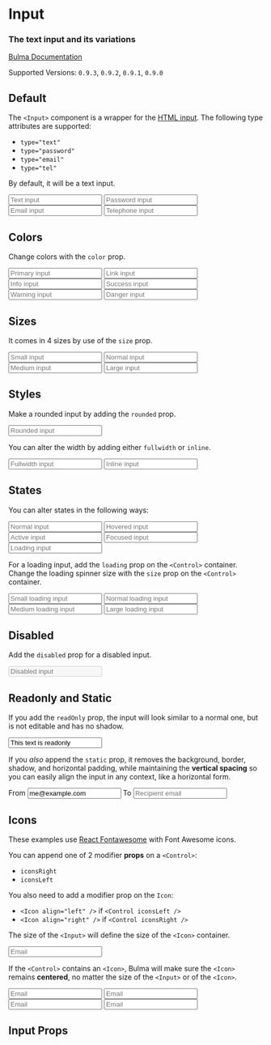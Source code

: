 


<Meta title="Form/Input" component={Input} />

# Input

### The **text input** and its variations

[Bulma Documentation](https://bulma.io/documentation/form/input/)

Supported Versions: `0.9.3`, `0.9.2`, `0.9.1`, `0.9.0`

## Default

The `<Input>` component is a wrapper for the [HTML input](https://developer.mozilla.org/en-US/docs/Web/HTML/Element/input). The following type attributes are supported:

- `type="text"`
- `type="password"`
- `type="email"`
- `type="tel"`

By default, it will be a text input.

<Canvas>
  <Story name="Default">
    <React.Fragment>
      <Field>
        <Input placeholder="Text input" />
      </Field>
      <Field>
        <Input type="password" placeholder="Password input" />
      </Field>
      <Field>
        <Input type="email" placeholder="Email input" />
      </Field>
      <Field>
        <Input type="tel" placeholder="Telephone input" />
      </Field>
    </React.Fragment>
  </Story>
</Canvas>

## Colors

Change colors with the `color` prop.

<Canvas>
  <Story name="Colors">
    <React.Fragment>
      <Field>
        <Control>
          <Input color="primary" placeholder="Primary input" />
        </Control>
      </Field>
      <Field>
        <Control>
          <Input color="link" placeholder="Link input" />
        </Control>
      </Field>
      <Field>
        <Control>
          <Input color="info" placeholder="Info input" />
        </Control>
      </Field>
      <Field>
        <Control>
          <Input color="success" placeholder="Success input" />
        </Control>
      </Field>
      <Field>
        <Control>
          <Input color="warning" placeholder="Warning input" />
        </Control>
      </Field>
      <Field>
        <Control>
          <Input color="danger" placeholder="Danger input" />
        </Control>
      </Field>
    </React.Fragment>
  </Story>
</Canvas>

## Sizes

It comes in 4 sizes by use of the `size` prop.

<Canvas>
  <Story name="Sizes">
    <React.Fragment>
      <Field>
        <Control>
          <Input size="small" placeholder="Small input" />
        </Control>
      </Field>
      <Field>
        <Control>
          <Input placeholder="Normal input" />
        </Control>
      </Field>
      <Field>
        <Control>
          <Input size="medium" placeholder="Medium input" />
        </Control>
      </Field>
      <Field>
        <Control>
          <Input size="large" placeholder="Large input" />
        </Control>
      </Field>
    </React.Fragment>
  </Story>
</Canvas>

## Styles

Make a rounded input by adding the `rounded` prop.

<Canvas>
  <Story name="Rounded">
    <Field>
      <Control>
        <Input placeholder="Rounded input" rounded />
      </Control>
    </Field>
  </Story>
</Canvas>

You can alter the width by adding either `fullwidth` or `inline`.

<Canvas>
  <Story name="Width">
    <React.Fragment>
      <Field>
        <Control>
          <Input placeholder="Fullwidth input" fullwidth />
        </Control>
      </Field>
      <Field>
        <Control>
          <Input placeholder="Inline input" inline />
        </Control>
      </Field>
    </React.Fragment>
  </Story>
</Canvas>

## States

You can alter states in the following ways:

<Canvas>
  <Story name="States">
    <React.Fragment>
      <Field>
        <Control>
          <Input placeholder="Normal input"/>
        </Control>
      </Field>
      <Field>
        <Control>
          <Input placeholder="Hovered input" hovered />
        </Control>
      </Field>
      <Field>
        <Control>
          <Input placeholder="Active input" active />
        </Control>
      </Field>
      <Field>
        <Control>
          <Input placeholder="Focused input" focused />
        </Control>
      </Field>
      <Field>
        <Control loading>
          <Input placeholder="Loading input" />
        </Control>
      </Field>
    </React.Fragment>
  </Story>
</Canvas>

For a loading input, add the `loading` prop on the `<Control>` container. Change the loading spinner size with the `size` prop on the `<Control>` container.

<Canvas>
  <Story name="Loading">
    <React.Fragment>
      <Field>
        <Control size="small" loading>
          <Input size="small" placeholder="Small loading input" />
        </Control>
      </Field>
      <Field>
        <Control loading>
          <Input placeholder="Normal loading input" />
        </Control>
      </Field>
      <Field>
        <Control size="medium" loading>
          <Input size="medium" placeholder="Medium loading input" />
        </Control>
      </Field>
      <Field>
        <Control size="large" loading>
          <Input size="medium" placeholder="Large loading input" />
        </Control>
      </Field>
    </React.Fragment>
  </Story>
</Canvas>

## Disabled

Add the `disabled` prop for a disabled input.

<Canvas>
  <Story name="Disabled">
    <Input placeholder="Disabled input" disabled />
  </Story>
</Canvas>

## Readonly and Static

If you add the `readOnly` prop, the input will look similar to a normal one, but is not editable and has no shadow.

<Canvas>
  <Story name="Readonly">
    <Input value="This text is readonly" readOnly />
  </Story>
</Canvas>

If you *also* append the `static` prop, it removes the background, border, shadow, and horizontal padding, while maintaining the **vertical spacing** so you can easily align the input in any context, like a horizontal form.

<Canvas>
  <Story name="Static">
    <React.Fragment>
      <Field horizontal>
        <Field.Label size="normal">
          <Label>From</Label>
        </Field.Label>
        <Field.Body>
          <Field>
            <Control>
              <Input type="email" value="me@example.com" static readOnly />
            </Control>
          </Field>
        </Field.Body>
      </Field>
      <Field horizontal>
        <Field.Label size="normal">
          <Label>To</Label>
        </Field.Label>
        <Field.Body>
          <Field>
            <Control>
              <Input type="email" placeholder="Recipient email" />
            </Control>
          </Field>
        </Field.Body>
      </Field>
    </React.Fragment>
  </Story>
</Canvas>

## Icons

These examples use [React Fontawesome](https://github.com/FortAwesome/react-fontawesome) with Font Awesome icons.

You can append one of 2 modifier **props** on a `<Control>`:

- `iconsRight`
- `iconsLeft`

You also need to add a modifier prop on the `Icon`:

- `<Icon align="left" />` if `<Control iconsLeft />`
- `<Icon align="right" />` if `<Control iconsRight />`

The size of the `<Input>` will define the size of the `<Icon>` container.

<Canvas>
  <Story name="Icons">
    <Field>
      <Control iconsLeft iconsRight>
        <Input type="email" placeholder="Email" />
        <Icon size="small" align="left">
          <FontAwesomeIcon icon={faEnvelope} />
        </Icon>
        <Icon size="small" align="right">
          <FontAwesomeIcon icon={faCheck} />
        </Icon>
      </Control>
    </Field>
  </Story>
</Canvas>

If the `<Control>` contains an `<Icon>`, Bulma will make sure the `<Icon>` remains **centered**, no matter the size of the `<Input>` or of the `<Icon>`.

<Canvas>
  <Story name="Icon Sizes">
    <React.Fragment>
      <Field>
        <Control iconsLeft iconsRight>
          <Input size="small" type="email" placeholder="Email" />
          <Icon size="small" align="left">
              <FontAwesomeIcon icon={faEnvelope} />
            </Icon>
            <Icon size="small" align="right">
              <FontAwesomeIcon icon={faCheck} />
            </Icon>
        </Control>
      </Field>
      <Field>
        <Control iconsLeft iconsRight>
          <Input type="email" placeholder="Email" />
          <Icon size="small" align="left">
            <FontAwesomeIcon icon={faEnvelope} />
          </Icon>
          <Icon size="small" align="right">
            <FontAwesomeIcon icon={faCheck} />
          </Icon>
        </Control>
      </Field>
      <Field>
        <Control iconsLeft iconsRight>
          <Input size="medium" type="email" placeholder="Email" />
          <Icon align="left">
            <FontAwesomeIcon icon={faEnvelope} />
          </Icon>
          <Icon align="right">
            <FontAwesomeIcon icon={faCheck} />
          </Icon>
        </Control>
      </Field>
      <Field>
        <Control iconsLeft iconsRight>
          <Input size="large" type="email" placeholder="Email" />
          <Icon size="medium" align="left">
            <FontAwesomeIcon icon={faEnvelope} />
          </Icon>
          <Icon size="medium" align="right">
            <FontAwesomeIcon icon={faCheck} />
          </Icon>
        </Control>
      </Field>
    </React.Fragment>
  </Story>
</Canvas>

## Input Props

<ArgsTable of={Input} />
